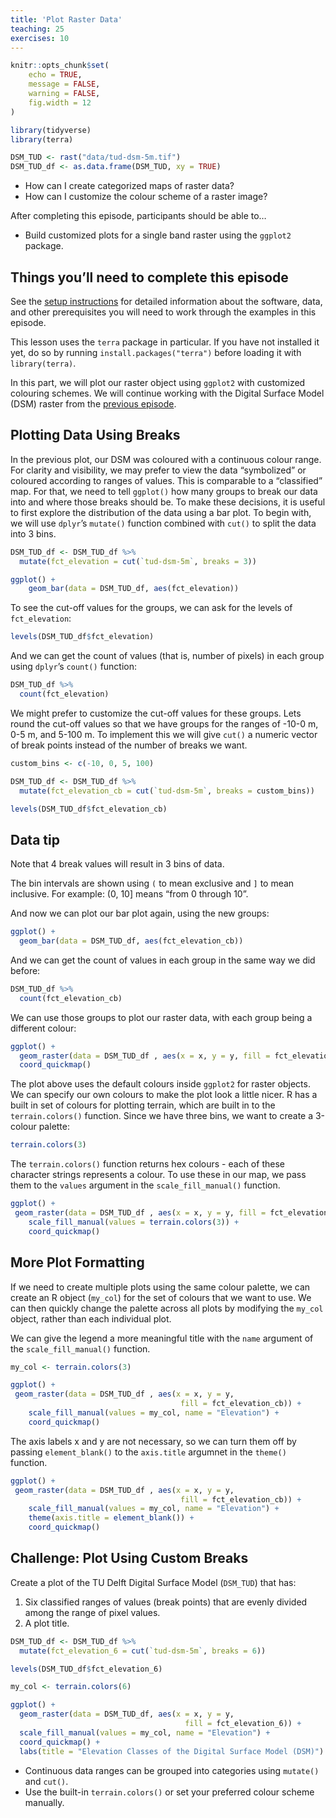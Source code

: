 ```yaml
---
title: 'Plot Raster Data'
teaching: 25
exercises: 10
---
```


```r
knitr::opts_chunk$set(
	echo = TRUE,
	message = FALSE,
	warning = FALSE,
	fig.width = 12
)

library(tidyverse)
library(terra)

DSM_TUD <- rast("data/tud-dsm-5m.tif")
DSM_TUD_df <- as.data.frame(DSM_TUD, xy = TRUE)

```

:::::::::::::::::::::::::::::::::::::: questions 

- How can I create categorized maps of raster data?
- How can I customize the colour scheme of a raster image?

::::::::::::::::::::::::::::::::::::::::::::::::

::::::::::::::::::::::::::::::::::::: objectives

After completing this episode, participants should be able to…

- Build customized plots for a single band raster using the `ggplot2` package.

::::::::::::::::::::::::::::::::::::::::::::::::

::: prereq

# Things you'll need to complete this episode

See the [setup instructions](../learners/setup.md) for detailed information about the software, data, and other prerequisites you will need to work through the examples in this episode.

This lesson uses the `terra` package in particular. If you have not installed it yet, do so by running `install.packages("terra")` before loading it with `library(terra)`.

:::

In this part, we will plot our raster object using `ggplot2` with customized colouring schemes. We will continue working with the Digital Surface Model (DSM) raster from the [previous episode](../episodes/13-intro-to-raster-data.Rmd).

## Plotting Data Using Breaks

In the previous plot, our DSM was coloured with a continuous colour range. For clarity and visibility, we may prefer to view the data “symbolized” or coloured according to ranges of values. This is comparable to a “classified” map. For that, we need to tell `ggplot()` how many groups to break our data into and where those breaks should be. To make these decisions, it is useful to first explore the distribution of the data using a bar plot. To begin with, we will use `dplyr`’s `mutate()` function combined with `cut()` to split the data into 3 bins.

```r
DSM_TUD_df <- DSM_TUD_df %>%
  mutate(fct_elevation = cut(`tud-dsm-5m`, breaks = 3))

ggplot() +
    geom_bar(data = DSM_TUD_df, aes(fct_elevation))
```

To see the cut-off values for the groups, we can ask for the levels of `fct_elevation`:
```r
levels(DSM_TUD_df$fct_elevation)
```

And we can get the count of values (that is, number of pixels) in each group using `dplyr`’s `count()` function:
```r
DSM_TUD_df %>% 
  count(fct_elevation)
```

We might prefer to customize the cut-off values for these groups. Lets round the cut-off values so that we have groups for the ranges of -10-0 m, 0-5 m, and 5-100 m. To implement this we will give `cut()` a numeric vector of break points instead of the number of breaks we want.

```r
custom_bins <- c(-10, 0, 5, 100)

DSM_TUD_df <- DSM_TUD_df %>%
  mutate(fct_elevation_cb = cut(`tud-dsm-5m`, breaks = custom_bins))

levels(DSM_TUD_df$fct_elevation_cb)
```

::: callout

# Data tip

Note that 4 break values will result in 3 bins of data.

The bin intervals are shown using `(` to mean exclusive and `]` to mean inclusive. For example: (0, 10] means “from 0 through 10”.

:::

And now we can plot our bar plot again, using the new groups:
```r
ggplot() +
  geom_bar(data = DSM_TUD_df, aes(fct_elevation_cb))
```

And we can get the count of values in each group in the same way we did before:
```r
DSM_TUD_df %>% 
  count(fct_elevation_cb)
```

We can use those groups to plot our raster data, with each group being a different colour:
```r
ggplot() +
  geom_raster(data = DSM_TUD_df , aes(x = x, y = y, fill = fct_elevation_cb)) + 
  coord_quickmap()
```
The plot above uses the default colours inside `ggplot2` for raster objects. We can specify our own colours to make the plot look a little nicer. R has a built in set of colours for plotting terrain, which are built in to the `terrain.colors()` function. Since we have three bins, we want to create a 3-colour palette:

```r
terrain.colors(3)
```

The `terrain.colors()` function returns hex colours - each of these character strings represents a colour. To use these in our map, we pass them to the `values` argument in the `scale_fill_manual()` function.
```r
ggplot() +
 geom_raster(data = DSM_TUD_df , aes(x = x, y = y, fill = fct_elevation_cb)) + 
    scale_fill_manual(values = terrain.colors(3)) + 
    coord_quickmap()
```

## More Plot Formatting

If we need to create multiple plots using the same colour palette, we can create an R object (`my_col`) for the set of colours that we want to use. We can then quickly change the palette across all plots by modifying the `my_col` object, rather than each individual plot.

We can give the legend a more meaningful title with the `name` argument of the `scale_fill_manual()` function.
```r
my_col <- terrain.colors(3)

ggplot() +
 geom_raster(data = DSM_TUD_df , aes(x = x, y = y,
                                      fill = fct_elevation_cb)) + 
    scale_fill_manual(values = my_col, name = "Elevation") + 
    coord_quickmap()
```
The axis labels x and y are not necessary, so we can turn them off by passing `element_blank()` to the `axis.title` argumnet in the `theme()` function.
```r
ggplot() +
 geom_raster(data = DSM_TUD_df , aes(x = x, y = y,
                                      fill = fct_elevation_cb)) + 
    scale_fill_manual(values = my_col, name = "Elevation") +
    theme(axis.title = element_blank()) + 
    coord_quickmap()
```


::: challenge

# Challenge: Plot Using Custom Breaks

Create a plot of the TU Delft Digital Surface Model (`DSM_TUD`) that has:

1. Six classified ranges of values (break points) that are evenly divided among the range of pixel values.
3. A plot title.

::: solution

```r
DSM_TUD_df <- DSM_TUD_df %>%
  mutate(fct_elevation_6 = cut(`tud-dsm-5m`, breaks = 6))

levels(DSM_TUD_df$fct_elevation_6)

my_col <- terrain.colors(6)

ggplot() +
  geom_raster(data = DSM_TUD_df, aes(x = x, y = y,
                                       fill = fct_elevation_6)) +
  scale_fill_manual(values = my_col, name = "Elevation") +
  coord_quickmap() +
  labs(title = "Elevation Classes of the Digital Surface Model (DSM)")
```

:::

:::

::::::::::::::::::::::::::::::::::::: keypoints 

- Continuous data ranges can be grouped into categories using `mutate()` and `cut()`.
- Use the built-in `terrain.colors()` or set your preferred colour scheme manually.

::::::::::::::::::::::::::::::::::::::::::::::::

